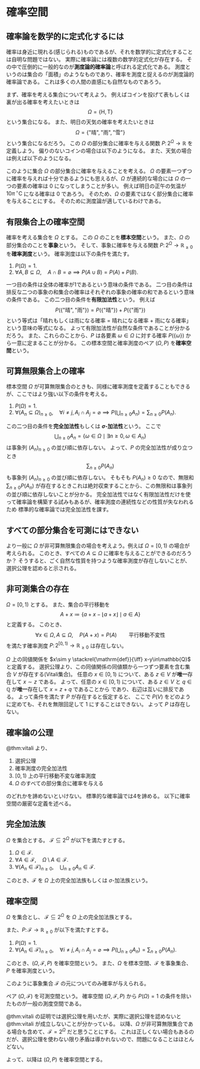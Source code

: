 # 確率空間

## 確率論を数学的に定式化するには

確率は身近に現れる(感じられる)ものであるが、それを数学的に定式化することは自明な問題ではない。
実際に確率論には複数の数学的定式化が存在する。
その中で圧倒的に一般的なのが**測度論的確率論**と呼ばれる定式化である。
測度というのは集合の「面積」のようなものであり、確率を測度と捉えるのが測度論的確率論である。
これは多くの人間の直感にも自然なものであろう。

まず、確率を考える集合について考えよう。
例えばコインを投げて表もしくは裏が出る確率を考えたいときは
$$
\Omega = \{\mathrm{H},\,\mathrm{T}\}
$$
という集合になる。
また、明日の天気の確率を考えたいときは
$$
\Omega = \{\text{"晴"},\, \text{"雨"},\, \text{"雪"}\}
$$
という集合になるだろう。
この $\Omega$ の部分集合に確率を与える関数 $P\colon 2^\Omega\to\mathbb{R}$ を定義しよう。
偏りのないコインの場合は以下のようになる。
\begin{align*}
P(\varnothing) &= 0,& P(\{\mathrm{H}\}) &= \frac12,&
P(\{\mathrm{T}\}) &= \frac12,& P(\{\mathrm{H},\,\mathrm{T}\}) &= 1.
\end{align*}
また、天気の場合は例えば以下のようになる。
\begin{align*}
P(\varnothing)&=0,& P(\{晴\})&=0.7,& P(\{雨\})&=0.2,& P(\{雪\})&=0.1\\
P(\{晴,雨\})&=0.9,& P(\{雨,雪\})&=0.3,& P(\{雪,晴\})&=0.8,&P(\{晴,雨,雪\})&=1.
\end{align*}

このように集合 $\Omega$ の部分集合に確率を与えることを考える。
$\Omega$ の要素一つずつに確率を与えれば十分であるようにも思えるが、$\Omega$ が連続的な場合には $\Omega$ の一つの要素の確率は 0 になってしまうことが多い。
例えば明日の正午の気温が $10\pi \,{}^\circ\mathrm{C}$ になる確率は 0 であろう。
そのため、$\Omega$ の要素ではなく部分集合に確率を与えることにする。
そのために測度論が適しているわけである。


## 有限集合上の確率空間

確率を考える集合を $\Omega$ とする。
この $\Omega$ のことを**標本空間**という。
また、$\Omega$ の部分集合のことを**事象**という。
そして、事象に確率を与える関数 $P\colon 2^\Omega\to\mathbb{R}_{\ge 0}$ を**確率測度**という。
確率測度は以下の条件を満たす。

1. $P(\Omega)=1$.
2. $\forall A,\,B\subseteq\Omega,\quad A\cap B = \varnothing \implies P(A\cup B) = P(A) + P(B)$.

一つ目の条件は全体の確率が1であるという意味の条件である。
二つ目の条件は排反な二つの事象の和集合の確率はそれぞれの事象の確率の和であるという意味の条件である。
この二つ目の条件を**有限加法性**という。
例えば
$$
P(\{\text{"晴"}, \text{"雨"}\}) = P(\{\text{"晴"}\}) + P(\{\text{"雨"}\})
$$
という等式は「晴れもしくは雨になる確率 $=$ 晴れになる確率 $+$ 雨になる確率」という意味の等式になる。
よって有限加法性が自然な条件であることが分かるだろう。
また、これらのことから、$P$ は各要素 $\omega\in\Omega$ に対する確率 $P(\{\omega\})$ から一意に定まることが分かる。
この標本空間と確率測度のペア $(\Omega,\, P)$ を**確率空間**という。

## 可算無限集合上の確率

標本空間 $\Omega$ が可算無限集合のときも、同様に確率測度を定義することもできるが、ここではより強い以下の条件を考える。

1. $P(\Omega)=1$.
2. $\forall (A_n\subseteq \Omega)_{n\ge 0},\quad \forall i\ne j,\, A_i\cap A_j=\varnothing\implies P\left(\bigcup_{n\ge 0}A_n\right) = \sum_{n\ge 0} P(A_n)$.

この二つ目の条件を**完全加法性**もしくは **$\sigma$-加法性**という。
ここで
$$
\bigcup_{n\ge 0} A_n = \{\omega\in\Omega\mid \exists n\ge 0,\, \omega\in A_n\}
$$
は事象列 $(A_n)_{n\ge 0}$ の並び順に依存しない。
よって、$P$ の完全加法性が成り立つとき
$$
\sum_{n\ge 0} P(A_n)
$$
も事象列 $(A_n)_{n\ge 0}$ の並び順に依存しない。
そもそも $P(A_n)\ge 0$ なので、無限和 $\sum_{n\ge 0} P(A_n)$ が存在するときこれは絶対収束することから、この無限和は事象列の並び順に依存しないことが分かる。
完全加法性ではなく有限加法性だけを使って確率論を構築する試みもあるが、確率測度の連続性などの性質が失なわれるため
標準的な確率論では完全加法性を課す。

## すべての部分集合を可測にはできない

より一般に $\Omega$ が非可算無限集合の場合を考えよう。例えば $\Omega = [0, 1)$ の場合が考えられる。
このとき、すべての $A\subseteq\Omega$ に確率を与えることができるのだろうか？
そうすると、ごく自然な性質を持つような確率測度が存在しないことが、選択公理を認めると示される。

::: {.Theorem #thm:vitali}

## 非可測集合の存在

$\Omega=[0,1)$ とする。
また、集合の平行移動を
$$
A+x\coloneqq\{a+x-\lfloor a+x\rfloor\mid a\in A\}
$$
と定義する。
このとき、
$$
\forall x\in\Omega,\, A\subseteq\Omega,\quad P(A+x) = P(A)\qquad\text{平行移動不変性}
$$
を満たす確率測度 $P\colon 2^{[0,1)}\to \mathbb{R}_{\ge 0}$ は存在しない。

:::
::: {.proof}
$\Omega$ 上の同値関係を $x\sim y \stackrel{\mathrm{def}}{\iff} x-y\in\mathbb{Q}$ と定義する。
選択公理より、この同値関係の同値類から一つずつ要素を含む集合 $V$ が存在する(Vitali集合)。
任意の $x\in[0, 1)$ について、ある $z\in V$ が**唯一**存在して $x\sim z$ である。
よって、任意の $x\in[0, 1)$ について、ある $z\in V$ と $q\in\mathbb{Q}$ が**唯一**存在して $x = z+q$ であることから
\begin{align*}
[0, 1) &= \bigcup_{q\in\mathbb{Q}} (V + q)
\end{align*}
であり、右辺は互いに排反である。
よって条件を満たす $P$ が存在すると仮定すると、
\begin{align*}
1 = P([0, 1)) &= P\left(\bigcup_{q\in\mathbb{Q}} (V+q)\right)\\
 &= \sum_{q\in\mathbb{Q}} P\left(V+q\right)\qquad \text{(完全加法性)}\\
 &= \sum_{q\in\mathbb{Q}} P\left(V\right)\qquad \text{(平行移動不変性)}
\end{align*}
ここで $P(V)$ をどのように定めても、それを無限回足して 1 にすることはできない。
よって $P$ は存在しない。
:::

## 確率論の公理

@thm:vitali より、

1. 選択公理
2. 確率測度の完全加法性
3. $[0, 1)$ 上の平行移動不変な確率測度
4. $\Omega$ のすべての部分集合に確率を与える

のどれかを諦めないといけない。
標準的な確率論では4を諦める。
以下に確率空間の厳密な定義を述べる。

::: {.Definition #def:sigma}

## 完全加法族

$\Omega$ を集合とする。
$\mathcal{F}\subseteq 2^\Omega$ が以下を満たすとする。

1. $\Omega\in\mathcal{F}$.
2. $\forall A\in\mathcal{F},\quad \Omega\setminus A\in\mathcal{F}$.
3. $\forall (A_n\in\mathcal{F})_{n\ge 0},\quad \bigcup_{n\ge 0} A_n\in\mathcal{F}$.

このとき、$\mathcal{F}$ を $\Omega$ 上の完全加法族もしくは $\sigma$-加法族という。
:::

::: {.Definition #def:prob}

## 確率空間

$\Omega$ を集合とし、
$\mathcal{F}\subseteq 2^\Omega$ を $\Omega$ 上の完全加法族とする。

また、$P\colon\mathcal{F}\to\mathbb{R}_{\ge 0}$ が以下を満たすとする。

1. $P(\Omega)=1$.
2. $\forall (A_n\in \mathcal{F})_{n\ge 0},\quad \forall i\ne j,\, A_i\cap A_j=\varnothing\implies P\left(\bigcup_{n\ge 0}A_n\right) = \sum_{n\ge 0} P(A_n)$.

このとき、$(\Omega,\, \mathcal{F},\, P)$ を確率空間という。
また、$\Omega$ を標本空間、$\mathcal{F}$ を事象集合、$P$ を確率測度という。
:::

このように事象集合 $\mathcal{F}$ の元についてのみ確率が与えられる。

::: {.callout-note}
ペア $(\Omega,\, \mathcal{F})$ を可測空間という。
確率空間 $(\Omega,\, \mathcal{F},\, P)$ から $P(\Omega)=1$ の条件を除いたものが一般の測度空間である。
:::


@thm:vitali の証明では選択公理を用いたが、実際に選択公理を認めないと @thm:vitali が成立しないことが分かっている。
以降、$\Omega$ が非可算無限集合である場合も含めて、$\mathcal{F} = 2^\Omega$ だと思うことにする。
これは正しくない場合もあるのだが、選択公理を使わない限り矛盾は導かれないので、問題になることはほとんどない。

よって、以降は $(\Omega,\, P)$ を確率空間とする。
